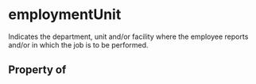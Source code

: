   

# employmentUnit

Indicates the department, unit and/or facility where the employee reports and/or in which the job is to be performed.

## Property of



